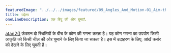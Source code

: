 ---
featuredImage: "../../../images/featured/09_Angles_And_Motion-01_Aim-thumbnail.png"
title: उद्देश्य
oneLineDescription: एक बिंदु की ओर घुमाएँ.
---

<a href='https://p5js.org/reference/p5/atan2' target='_blank'>atan2()</a>
फ़ंक्शन दो स्थितियों के बीच के कोण की गणना करता है। यह कोण
गणना का उपयोग किसी आकृति को किसी चीज़ की ओर घुमाने के लिए किया जा सकता है। इस में
उदाहरण के लिए, आंखें कर्सर को देखने के लिए घूमती हैं।
